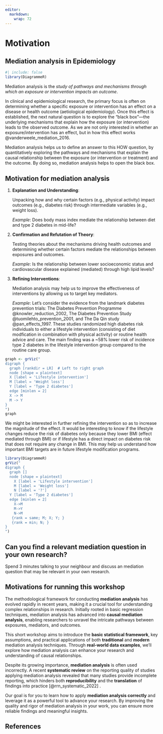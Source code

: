 ```yaml
---
editor: 
  markdown: 
    wrap: 72
---
```


# Motivation

## Mediation analysis in Epidemiology

```r
#| include: false 
library(DiagrammeR)
```

::: callout-tip
Mediation analysis is the *study of pathways and mechanisms through
which an exposure or intervention impacts an outcome*.
:::

In clinical and epidemiological research, the primary focus is often on
determining whether a specific exposure or intervention has an effect on
a disease or health outcome (aetiological epidemiology). Once this
effect is established, the next natural question is to explore the
"black box"—the underlying mechanisms that explain how the exposure (or
intervention) leads to the observed outcome. As we are not only
interested in whether an exposure/intervention has an effect, but in how
this effect works @vanderweele_mediation_2016.

Mediation analysis helps us to define an answer to this HOW question, by
quantitatively exploring the pathways and mechanisms that explain the
causal relationship between the exposure (or intervention or treatment)
and the outcome. By doing so, mediation analysis helps to open the black
box.

## Motivation for mediation analysis

1.  **Explanation and Understanding**:

    Unpacking how and why certain factors (e.g., physical activity)
    impact outcomes (e.g., diabetes risk) through intermediate variables
    (e.g., weight loss).

    *Example*: Does body mass index mediate the relationship between
    diet and type 2 diabetes in mid-life?

2.  **Confirmation and Refutation of Theory**:

    Testing theories about the mechanisms driving health outcomes and
    determining whether certain factors mediate the relationships
    between exposures and outcomes.

    *Example*: Is the relationship between lower socioeconomic status
    and cardiovascular disease explained (mediated) through high lipid
    levels?

3.  **Refining Interventions**:

    Mediation analysis may help us to improve the effectiveness of
    interventions by allowing us to target key mediators.

    *Example*: Let's consider the evidence from the landmark diabetes
    prevention trials: The Diabetes Prevention Programme
    @knowler_reduction_2002, The Diabetes Prevention Study
    @tuomilehto_prevention_2001, and The Da Qin study @pan_effects_1997.
    These studies randomized high diabetes risk individuals to either a
    lifestyle intervention (consisting of diet modfication in
    combination with physical activity) or routine health advice and
    care. The main finding was a \~58% lower risk of incidence type 2
    diabetes in the lifestyle intervention group compared to the routine
    care group.

```r
graph <- grViz("
digraph {
  graph [rankdir = LR]  # Left to right graph
  node [shape = plaintext] 
  X [label = 'Lifestyle intervention'] 
  M [label = 'Weight loss'] 
  Y [label = 'Type 2 diabetes']
  edge [minlen = 2]
  X -> M
  M -> Y
}
")
graph
```

We might be interested in further refining the intervention so as to
increase the magnitude of the effect. It would be interesting to know if
the lifestyle changes reduce the risk of diabetes only because they
lower BMI (effect mediated through BMI) or if lifestyle has a direct
impact on diabetes risk that does not require any change in BMI. This
may help us understand how important BMI targets are in future lifestyle
modification programs.

```r
library(DiagrammeR)
grViz("
digraph {
  graph []
  node [shape = plaintext]
    X [label = 'Lifestyle intervention']
    M [label = 'Weight loss']
    N [label = '?']
  Y [label = 'Type 2 diabetes']
  edge [minlen = 2]
    X->M
    M->Y
    N->M
   {rank = same; M; X; Y; }
   {rank = min; N; }
}
")
```

::: callout-note
## Can you find a relevant mediation question in your own research?

Spend 3 minutes talking to your neighbour and discuss an mediation
question that may be relevant in your own research.
:::

## Motivations for running this workshop

The methodological framework for conducting **mediation analysis** has
evolved rapidly in recent years, making it a crucial tool for
understanding complex relationships in research. Initially rooted in
basic regression techniques, mediation analysis has advanced into
**causal mediation analysis**, enabling researchers to unravel the
intricate pathways between exposures, mediators, and outcomes.

This short workshop aims to introduce the **basic statistical
framework**, key assumptions, and practical applications of both
**traditional** and **modern** mediation analysis techniques. Through
**real-world data examples**, we’ll explore how mediation analysis can
enhance your research and understanding of causal relationships.

Despite its growing importance, **mediation analysis** is often used
incorrectly. A recent **systematic review** on the reporting quality of
studies applying mediation analysis revealed that many studies provide
incomplete reporting, which hinders both **reproducibility** and the
**translation** of findings into practice [@rrn_systematic_2022] .

Our goal is for you to learn how to apply **mediation analysis
correctly** and leverage it as a powerful tool to advance your research.
By improving the quality and rigor of mediation analysis in your work,
you can ensure more reliable findings and meaningful insights.

## References
